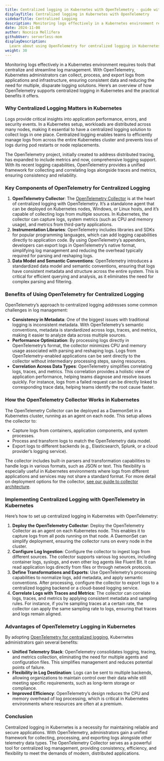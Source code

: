 ```yaml
---
title: Centralized logging in Kubernetes with OpenTelemetry - guide with examples
displayTitle: Centralized logging in Kubernetes with OpenTelemetry
sidebarTitle: Centralized Logging
description: Monitoring logs effectively in a Kubernetes environment requires tools that centralize and streamline log management. 
date: 2024-11-08
author: Nocnica Mellifera
githubUser: serverless-mom
displayDescription: 
  Learn about using OpenTelemetry for centralized logging in Kubernetes
weight: 30
---
```

Monitoring logs effectively in a Kubernetes environment requires tools that centralize and streamline log management. With OpenTelemetry, Kubernetes administrators can collect, process, and export logs from applications and infrastructure, ensuring consistent data and reducing the need for multiple, disparate logging solutions. Here’s an overview of how OpenTelemetry supports centralized logging in Kubernetes and the practical benefits it offers.

### Why Centralized Logging Matters in Kubernetes

Logs provide critical insights into application performance, errors, and security events. In a Kubernetes setup, workloads are distributed across many nodes, making it essential to have a centralized logging solution to collect logs in one place. Centralized logging enables teams to efficiently manage logs from across the entire Kubernetes cluster and prevents loss of logs during pod restarts or node replacements.

The OpenTelemetry project, initially created to address distributed tracing, has expanded to include metrics and now, comprehensive logging support. With its recent logging capabilities, OpenTelemetry provides a unified framework for collecting and correlating logs alongside traces and metrics, ensuring consistency and reliability.

### Key Components of OpenTelemetry for Centralized Logging

1. **OpenTelemetry Collector**: The [OpenTelemetry Collector](/learn/opentelemetry/what-is-the-otel-collector/) is at the heart of centralized logging with OpenTelemetry. It’s a standalone agent that can be deployed on Kubernetes nodes, Windows, or Linux hosts, and it’s capable of collecting logs from multiple sources. In Kubernetes, the collector can capture logs, system metrics (such as CPU and memory usage), and metrics from third-party applications.
2. **Instrumentation Libraries**: OpenTelemetry includes libraries and SDKs for popular programming languages, which can add logging capabilities directly to application code. By using OpenTelemetry’s appenders, developers can export logs in OpenTelemetry’s native format, simplifying log management and reducing the overhead typically required for parsing and reshaping logs.
3. **Data Model and Semantic Conventions**: OpenTelemetry introduces a standardized data model and semantic conventions, ensuring that logs have consistent metadata and structure across the entire system. This is critical for efficient querying and analysis, as it eliminates the need for complex parsing and filtering.

### Benefits of Using OpenTelemetry for Centralized Logging

OpenTelemetry’s approach to centralized logging addresses some common challenges in log management:

- **Consistency in Metadata**: One of the biggest issues with traditional logging is inconsistent metadata. With OpenTelemetry’s semantic conventions, metadata is standardized across logs, traces, and metrics, making it easier to analyze data across multiple sources.
- **Performance Optimization**: By processing logs directly in OpenTelemetry’s format, the collector minimizes CPU and memory usage associated with parsing and reshaping logs. Logs from OpenTelemetry-enabled applications can be sent directly to the collector without intermediary processing steps, saving resources.
- **Correlation Across Data Types**: OpenTelemetry simplifies correlating logs, traces, and metrics. This correlation provides a holistic view of application performance, helping teams diagnose and resolve issues quickly. For instance, logs from a failed request can be directly linked to corresponding trace data, helping teams identify the root cause faster.

### How the OpenTelemetry Collector Works in Kubernetes

The OpenTelemetry Collector can be deployed as a DaemonSet in a Kubernetes cluster, running as an agent on each node. This setup allows the collector to:

- Capture logs from containers, application components, and system processes.
- Process and transform logs to match the OpenTelemetry data model.
- Export logs to different backends (e.g., Elasticsearch, Splunk, or a cloud provider’s logging service).

The collector includes built-in parsers and transformation capabilities to handle logs in various formats, such as JSON or text. This flexibility is especially useful in Kubernetes environments where logs from different applications and services may not share a standard format. For more detail on deployment options for the collector, [see our guide to collector architecture](/learn/opentelemetry/what-is-the-otel-collector/).

### Implementing Centralized Logging with OpenTelemetry in Kubernetes

Here’s how to set up centralized logging in Kubernetes with OpenTelemetry:

1. **Deploy the OpenTelemetry Collector**: Deploy the OpenTelemetry Collector as an agent on each Kubernetes node. This enables it to capture logs from all pods running on that node. A DaemonSet can simplify deployment, ensuring the collector runs on every node in the cluster.
2. **Configure Log Ingestion**: Configure the collector to ingest logs from different sources. The collector supports various log sources, including container logs, syslogs, and even other log agents like Fluent Bit. It can read application logs directly from files or through network protocols.
3. **Define Transformations and Exports**: Use OpenTelemetry’s processing capabilities to normalize logs, add metadata, and apply semantic conventions. After processing, configure the collector to export logs to a centralized logging backend or a cloud-based logging service.
4. **Correlate Logs with Traces and Metrics**: The collector can correlate logs, traces, and metrics by applying consistent metadata and sampling rules. For instance, if you’re sampling traces at a certain rate, the collector can apply the same sampling rate to logs, ensuring that traces and logs remain aligned.

### Advantages of OpenTelemetry Logging in Kubernetes

By adopting [OpenTelemetry for centralized logging](https://www.checklyhq.com/learn/opentelemetry/logs/), Kubernetes administrators gain several benefits:

- **Unified Telemetry Stack**: OpenTelemetry consolidates logging, tracing, and metrics collection, eliminating the need for multiple agents and configuration files. This simplifies management and reduces potential points of failure.
- **Flexibility in Log Destination**: Logs can be sent to multiple backends, allowing organizations to maintain control over their data while still meeting specific requirements, such as long-term storage or compliance.
- **Improved Efficiency**: OpenTelemetry’s design reduces the CPU and memory overhead of log processing, which is critical in Kubernetes environments where resources are often at a premium.

### Conclusion

Centralized logging in Kubernetes is a necessity for maintaining reliable and secure applications. With OpenTelemetry, administrators gain a unified framework for collecting, processing, and exporting logs alongside other telemetry data types. The OpenTelemetry Collector serves as a powerful tool for centralized log management, providing consistency, efficiency, and flexibility to meet the demands of modern, distributed applications.
